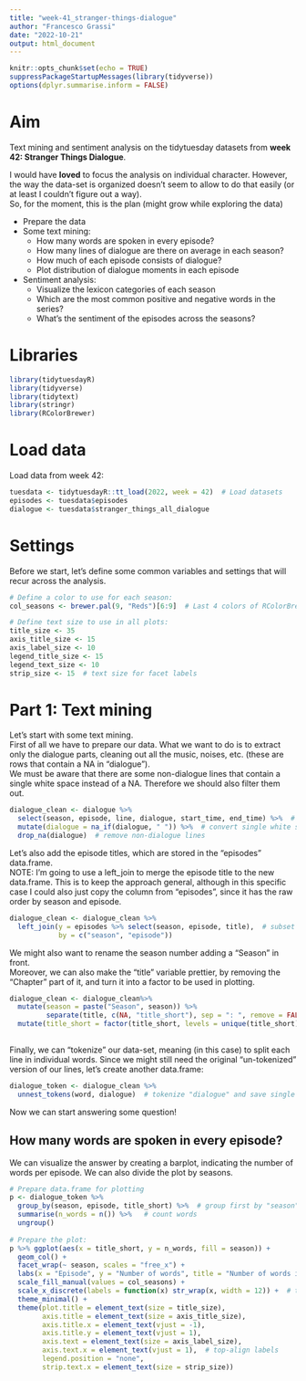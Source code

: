 ```yaml
---
title: "week-41_stranger-things-dialogue"
author: "Francesco Grassi"
date: "2022-10-21"
output: html_document
---
```


```r
knitr::opts_chunk$set(echo = TRUE)
suppressPackageStartupMessages(library(tidyverse))
options(dplyr.summarise.inform = FALSE)
```

# Aim

Text mining and sentiment analysis on the tidytuesday datasets from **week 42: Stranger Things Dialogue**.

I would have **loved** to focus the analysis on individual character. However, the way the data-set is organized doesn't seem to allow to do that easily (or at least I couldn't figure out a way).  
So, for the moment, this is the plan (might grow while exploring the data)

- Prepare the data
- Some text mining:
  - How many words are spoken in every episode?
  - How many lines of dialogue are there on average in each season?
  - How much of each episode consists of dialogue?
  - Plot distribution of dialogue moments in each episode
- Sentiment analysis:
  - Visualize the lexicon categories of each season
  - Which are the most common positive and negative words in the series?
  - What's the sentiment of the episodes across the seasons?

# Libraries
```r
library(tidytuesdayR)
library(tidyverse)
library(tidytext)
library(stringr)
library(RColorBrewer)
```

# Load data

Load data from week 42:
```r

tuesdata <- tidytuesdayR::tt_load(2022, week = 42)  # Load datasets
episodes <- tuesdata$episodes
dialogue <- tuesdata$stranger_things_all_dialogue

```

# Settings

Before we start, let's define some common variables and settings that will recur across the analysis.

```r

# Define a color to use for each season:
col_seasons <- brewer.pal(9, "Reds")[6:9]  # Last 4 colors of RColorBrewer "Reds" palette are nice, in theme, and colorblind friendly

# Define text size to use in all plots:
title_size <- 35
axis_title_size <- 15
axis_label_size <- 10
legend_title_size <- 15
legend_text_size <- 10
strip_size <- 15  # text size for facet labels

```


# Part 1: Text mining

Let's start with some text mining.  
First of all we have to prepare our data. What we want to do is to extract only the dialogue parts, cleaning out all the music, noises, etc. (these are rows that contain a NA in "dialogue").  
We must be aware that there are some non-dialogue lines that contain a single white space instead of a NA. Therefore we should also filter them out.

```r
dialogue_clean <- dialogue %>% 
  select(season, episode, line, dialogue, start_time, end_time) %>%  # select variables of interest
  mutate(dialogue = na_if(dialogue, " ")) %>%  # convert single white spaces in NAs
  drop_na(dialogue)  # remove non-dialogue lines
```

Let's also add the episode titles, which are stored in the "episodes" data.frame.  
NOTE: I'm going to use a left_join to merge the episode title to the new data.frame. This is to keep the approach general, although in this specific case I could also just copy the column from "episodes", since it has the raw order by season and episode.
```r
dialogue_clean <- dialogue_clean %>% 
  left_join(y = episodes %>% select(season, episode, title),  # subset "episodes" df since we don't want to join all columns
            by = c("season", "episode"))
```

We might also want to rename the season number adding a "Season" in front.  
Moreover, we can also make the "title" variable prettier, by removing the "Chapter" part of it, and turn it into a factor to be used in plotting.
```r
dialogue_clean <- dialogue_clean%>% 
  mutate(season = paste("Season", season)) %>% 
         separate(title, c(NA, "title_short"), sep = ": ", remove = FALSE) %>%  # "c(NA, "title_short)" keeps only the second part of the separated string and saves it in "title_short"
  mutate(title_short = factor(title_short, levels = unique(title_short)))  # factorize "title_short" keeping the order of the episodes
  
```

Finally, we can "tokenize" our data-set, meaning (in this case) to split each line in individual words. Since we might still need the original "un-tokenized" version of our lines, let's create another data.frame:
```r
dialogue_token <- dialogue_clean %>% 
  unnest_tokens(word, dialogue)  # tokenize "dialogue" and save single token in "word"
```

Now we can start answering some question!

## How many words are spoken in every episode?

We can visualize the answer by creating a barplot, indicating the number of words per episode. We can also divide the plot by seasons.
```r

# Prepare data.frame for plotting
p <- dialogue_token %>% 
  group_by(season, episode, title_short) %>%  # group first by "season" since episodes are numbered within seasons (add "title_short" to keep it in summary data.frame)
  summarise(n_words = n()) %>%   # count words
  ungroup()
  
# Prepare the plot:
p %>% ggplot(aes(x = title_short, y = n_words, fill = season)) +
  geom_col() +
  facet_wrap(~ season, scales = "free_x") +
  labs(x = "Episode", y = "Number of words", title = "Number of words in every episode of Stranger Things") +
  scale_fill_manual(values = col_seasons) +
  scale_x_discrete(labels = function(x) str_wrap(x, width = 12)) +  # this function breaks the titles into multiple rows
  theme_minimal() +
  theme(plot.title = element_text(size = title_size),
        axis.title = element_text(size = axis_title_size),
        axis.title.x = element_text(vjust = -1),
        axis.title.y = element_text(vjust = 1),
        axis.text = element_text(size = axis_label_size),
        axis.text.x = element_text(vjust = 1),  # top-align labels
        legend.position = "none",
        strip.text.x = element_text(size = strip_size))

```
